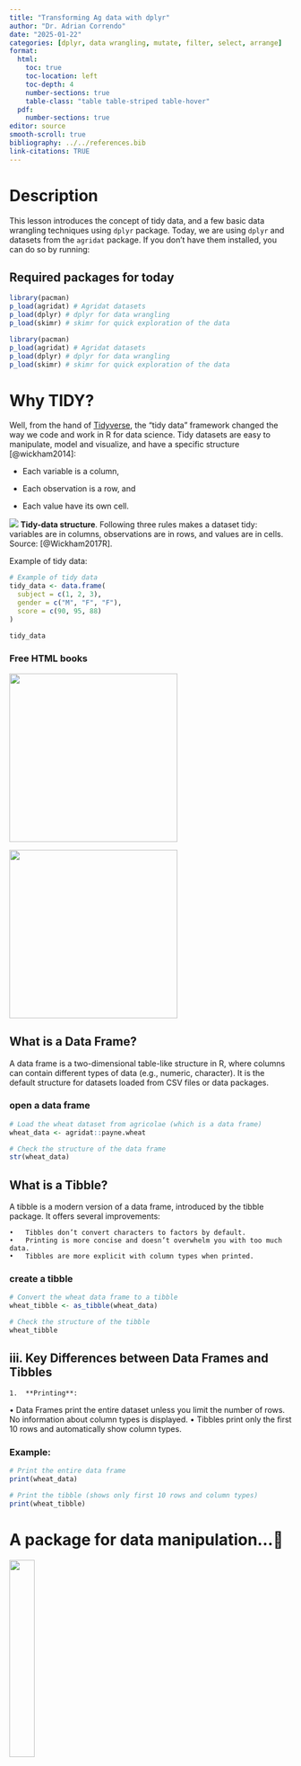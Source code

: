 ```yaml
---
title: "Transforming Ag data with dplyr"
author: "Dr. Adrian Correndo"
date: "2025-01-22"
categories: [dplyr, data wrangling, mutate, filter, select, arrange]
format:
  html:
    toc: true
    toc-location: left
    toc-depth: 4
    number-sections: true
    table-class: "table table-striped table-hover"
  pdf:
    number-sections: true
editor: source
smooth-scroll: true
bibliography: ../../references.bib
link-citations: TRUE
---
```


# Description

This lesson introduces the concept of tidy data, and a few basic data wrangling techniques using `dplyr` package. Today, we are using `dplyr` and datasets from the `agridat` package. If you don't have them installed, you can do so by running:

## Required packages for today
```r
library(pacman)
p_load(agridat) # Agridat datasets
p_load(dplyr) # dplyr for data wrangling
p_load(skimr) # skimr for quick exploration of the data
```

```r
library(pacman)
p_load(agridat) # Agridat datasets
p_load(dplyr) # dplyr for data wrangling
p_load(skimr) # skimr for quick exploration of the data
```

# Why TIDY?

Well, from the hand of [Tidyverse](https://www.tidyverse.org/), the "tidy data" framework changed the way we code and work in R for data science. Tidy datasets are easy to manipulate, model and visualize, and have a specific structure [@wickham2014]:

-   Each variable is a column,

-   Each observation is a row, and

-   Each value have its own cell.

![](images/tidy-1.png) **Tidy-data structure**. Following three rules makes a dataset tidy: variables are in columns, observations are in rows, and values are in cells. Source: [@Wickham2017R].

Example of tidy data:
```r
# Example of tidy data
tidy_data <- data.frame(
  subject = c(1, 2, 3),
  gender = c("M", "F", "F"),
  score = c(90, 95, 88)
)

tidy_data
```

### Free HTML books

::: {layout-ncol="2"}
[![](images/cover.png){height="300"}](https://r4ds.had.co.nz/)

[![](images/cover-01.png){height="300"}](https://www.tmwr.org/)
:::

## What is a Data Frame?

A data frame is a two-dimensional table-like structure in R, where columns can contain different types of data (e.g., numeric, character). It is the default structure for datasets loaded from CSV files or data packages.

### open a data frame
```r
# Load the wheat dataset from agricolae (which is a data frame)
wheat_data <- agridat::payne.wheat

# Check the structure of the data frame
str(wheat_data)
```

## What is a Tibble?

A tibble is a modern version of a data frame, introduced by the tibble package. It offers several improvements:

	•	Tibbles don’t convert characters to factors by default.
	•	Printing is more concise and doesn’t overwhelm you with too much data.
	•	Tibbles are more explicit with column types when printed.

### create a tibble
```r
# Convert the wheat data frame to a tibble
wheat_tibble <- as_tibble(wheat_data)

# Check the structure of the tibble
wheat_tibble
```

## iii. Key Differences between Data Frames and Tibbles

	1.	**Printing**:
	
  •	Data Frames print the entire dataset unless you limit the number of rows. No information about column types is displayed.
	•	Tibbles print only the first 10 rows and automatically show column types.
	
### Example:
```r
# Print the entire data frame
print(wheat_data)

# Print the tibble (shows only first 10 rows and column types)
print(wheat_tibble)
```

# A package for data manipulation...🚀

![](https://dplyr.tidyverse.org/logo.png){.absolute top=0 right=0 height="30%"}

The `dplyr` package in R provides powerful tools for transforming and analyzing data. In this tutorial, we'll use an agricultural dataset to explore some common `dplyr` functions like `filter()`, `mutate()`, `summarize()`, and `group_by()`.

## Why using R Packages? 💡

- **Efficiency**: Avoid rewriting code for common tasks.
- **Consistency**: Standardized code structure and naming conventions.
- **Reproducibility**: Ensures that your work is easier to share and reproduce.
- **Intuitive**: R packages use functions with intuitive names of functions, so you can spend less time learning the code & more time learning to solve practical problems. 

## Example 1: mutate()

::: {.column width="65%"}
Packages like `dplyr` simplify tasks by providing clean, concise code for data manipulation. 
:::

::: {.fragment}
::: {.column width="65%"}
**1. Create a new column**: `total`, which is the sum of two existing columns (`var1` and `var2`).
:::
:::

#### Base R version
::: {.fragment}
::: {.column width="80%"}
```r
# Sample data
df <- data.frame(var1 = c(1, 2, 3), var2 = c(4, 5, 6))

# Adding a new column using base R
df$total <- df$var1 + df$var2
```
:::
:::

::: {.fragment}
#### dplyr package (Tidyverse)
```r
library(dplyr)

# Using mutate to add a new column
df <- df %>%
  mutate(total = var1 + var2)

```
:::

## Example 2: filter()

::: {.fragment}
**2. Filtering**: get values of `var1` greater than 2.
:::

::: {.fragment}


#### Base R version
::: {.column width="65%"}
```r
# Filter rows using base R
filtered_df <- df[df$var1 > 2, ]
```
:::
:::

::: {.fragment}
#### dplyr package (Tidyverse)
```r
# Filter rows using dplyr
filtered_df <- filter(data = df, var1 > 2)
```
:::

## Example 3: select()

::: {.fragment}
**3. Select specific variables**: get `var1` and `var3`.
:::

<br/>

::: {.fragment}
#### Base R version
```r
# Select columns using base R
selected_df <- df[ , c("var1","var3")]
```
:::

::: {.fragment}

<br/>

#### dplyr package (Tidyverse)
```r
# Filter rows using dplyr
filtered_df <- select(data = df, var1, var3)
```
:::

# Corn Dataset:

For this tutorial, we'll use the `lasrosas.corn` dataset from the 'agridat' package, which contains information on corn varieties, yields, and topographical features. First, let's load the required packages and inspect the dataset:
## Read data
```r
# Load dataset
data("lasrosas.corn") # This creates an object with the name of the dataset "lasrosas.corn"

# Store the data with another name
corn_data <- lasrosas.corn
```

## Inspect data
### glimpse
The `glimpse()` function provides an overview of the dataset, including variable names and data types.
```r
# Inspect the dataset
glimpse(corn_data)
```
### skim
The `skim()` function from the 'skimr' allows to take a deeper look to all the variables (columns), creating a quick summary that reports the presence of missing values, etc., etc.
```r
skimr::skim(corn_data)
```
## Adding New Variables with `mutate()`

You can add new columns to your dataset with `mutate()`. Let's calculate the yield in tons per hectare (assuming the current yield is in kilograms):

```r
# Add a column for yield in tons
corn_data <- corn_data %>% 
  # New column, `yield_tons`, with the transformed yield values.
  mutate(yield_tons = yield / 1000)

head(corn_data)
```

## Filtering Data
To focus on specific data, we can use `filter()`. For example, let's filter the data to include only rows where the nitrogen applied (`nitro`) is greater than 100:

```r
# Filter rows with nitro > 100
high_nitro <- corn_data %>%
  # only rows where the `nitro` column has values greater than 100.
  filter(nitro > 100)

head(high_nitro)
```

## Selecting columns

To select specific variables, we use `select()`, which selects specific columns from the dataset.

```r
# Select specific columns
selected_data <- corn_data %>% select(yield, nitro, topo)
head(selected_data)
```

## Renaming columns
When we need to change names of columns, we can use `rename()`:

```r
# Rename a column
renamed_data <- corn_data %>% rename(Nitrogen = nitro)
head(renamed_data)
```

## Arranging data

To reorder the data based on specific criteria, we can use `arrange()`, which will arrange rows by a variable in ascending or descending order.

```r
# Arrange data by yield in descending order
arranged_data <- corn_data %>% arrange(desc(yield))
head(arranged_data)
```

## Finding unique values
To find out what are the unique values of a variable, we can use `distinct()`, which will return the unique values within a column.

```r
# Unique values in topo
unique_topo <- corn_data %>% distinct(topo)
unique_topo
```

## Counting

The function `count()` counts the number of observations within a group.

```r
# Count observations by topo
topo_count <- corn_data %>% count(topo)
topo_count
```

## Summarizing Data

To get a quick overview of your data, you can use `summarize()` in combination with `group_by()`. For example, let's calculate the average yield for each topographical category (`topo`):

```r
# Average yield by topography
average_yield_topo <- corn_data %>%
  group_by(topo) %>%
  summarize(avg_yield = mean(yield, na.rm = TRUE))
average_yield_topo

# Average yield by year and topography
average_yield_topoyear <- corn_data %>%
  group_by(year, topo) %>%
  summarize(avg_yield = mean(yield, na.rm = TRUE))
average_yield_topoyear
```

This groups the data by `topo` and calculates the mean yield for each group.





# Hands-On Exercise

Try the following tasks using the `lasrosas.corn` dataset:

1.  Filter the data to include only rows where the yield is greater than 6000.
2.  Add a new column that calculates yield per kilogram of nitrogen applied.
3.  Summarize the data to find the total yield for each `topo` category.
4.  Arrange the data by `nitro` in ascending order.
5.  Use `select()` to create a dataset with only the `yield`, `topo`, and `nitro` columns.

Submit your code and results to the class discussion forum. Happy coding!

# Conclusion

The `dplyr` package simplifies data transformation and analysis tasks, making it easier to work with agricultural datasets like the one in this tutorial. Use these functions and try the hands-on exercise to deepen your understanding.

Happy coding!
